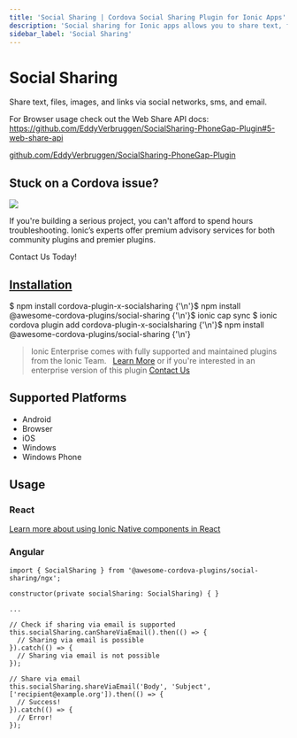 ```yaml
---
title: 'Social Sharing | Cordova Social Sharing Plugin for Ionic Apps'
description: 'Social sharing for Ionic apps allows you to share text, files, images, and links via social networks, SMS, and email—read to learn about this Cordova Plugin.'
sidebar_label: 'Social Sharing'
---
```



# Social Sharing

Share text, files, images, and links via social networks, sms, and email.

For Browser usage check out the Web Share API docs: https://github.com/EddyVerbruggen/SocialSharing-PhoneGap-Plugin#5-web-share-api

<p>
  <a href="https://github.com/EddyVerbruggen/SocialSharing-PhoneGap-Plugin" target="_blank" rel="noopener" className="git-link">github.com/EddyVerbruggen/SocialSharing-PhoneGap-Plugin</a>
</p>

<h2>Stuck on a Cordova issue?</h2>
<DocsCard
  className="cordova-ee-card"
  header="Don't waste precious time on plugin issues."
  href="https://ionicframework.com/sales?product_of_interest=Ionic%20Native"
>
  <div>
    <img src="/docs/icons/native-cordova-bot.png" className="cordova-ee-img" />
    <p>If you're building a serious project, you can't afford to spend hours troubleshooting. Ionic’s experts offer premium advisory services for both community plugins and premier plugins.</p>
    <DocsButton className="native-ee-detail">Contact Us Today!</DocsButton>
  </div>
</DocsCard>

<h2 id="installation">
  <a href="#installation">Installation</a>
</h2>
<Tabs
  groupId="runtime"
  defaultValue="Capacitor"
  values={[
    { value: 'Capacitor', label: 'Capacitor' },
    { value: 'Cordova', label: 'Cordova' },
    { value: 'Enterprise', label: 'Enterprise' },
  ]}
>
  <TabItem value="Capacitor">
    <CodeBlock className="language-shell">
      $ npm install cordova-plugin-x-socialsharing {'\n'}$ npm install @awesome-cordova-plugins/social-sharing {'\n'}$
      ionic cap sync
    </CodeBlock>
  </TabItem>
  <TabItem value="Cordova">
    <CodeBlock className="language-shell">
      $ ionic cordova plugin add cordova-plugin-x-socialsharing {'\n'}$ npm install
      @awesome-cordova-plugins/social-sharing {'\n'}
    </CodeBlock>
  </TabItem>
  <TabItem value="Enterprise">
    <blockquote>
      Ionic Enterprise comes with fully supported and maintained plugins from the Ionic Team. &nbsp;
      <a className="btn" href="https://ionic.io/docs/premier-plugins">Learn More</a> or if you're interested in an enterprise version of this plugin <a className="btn" href="https://ionicframework.com/sales?product_of_interest=Ionic%20Enterprise%20Engine">Contact Us</a>
    </blockquote>
  </TabItem>
</Tabs>

## Supported Platforms

- Android
- Browser
- iOS
- Windows
- Windows Phone

## Usage

### React

[Learn more about using Ionic Native components in React](../native-community.mdx#react)

### Angular

```tsx
import { SocialSharing } from '@awesome-cordova-plugins/social-sharing/ngx';

constructor(private socialSharing: SocialSharing) { }

...

// Check if sharing via email is supported
this.socialSharing.canShareViaEmail().then(() => {
  // Sharing via email is possible
}).catch(() => {
  // Sharing via email is not possible
});

// Share via email
this.socialSharing.shareViaEmail('Body', 'Subject', ['recipient@example.org']).then(() => {
  // Success!
}).catch(() => {
  // Error!
});
```
